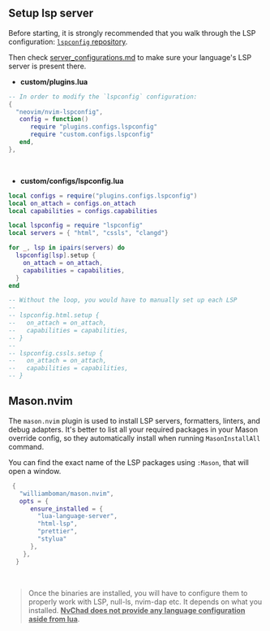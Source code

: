 ## Setup lsp server

Before starting, it is strongly recommended that you walk through the LSP configuration: [`lspconfig` repository](https://github.com/neovim/nvim-lspconfig).

Then check [server_configurations.md](https://github.com/neovim/nvim-lspconfig/blob/master/doc/server_configurations.md) to make sure your language's LSP server is present there. 

- **custom/plugins.lua**

```lua
-- In order to modify the `lspconfig` configuration:
{
  "neovim/nvim-lspconfig",
   config = function()
      require "plugins.configs.lspconfig"
      require "custom.configs.lspconfig"
   end,
},
```

<br />

- **custom/configs/lspconfig.lua**

```lua
local configs = require("plugins.configs.lspconfig")
local on_attach = configs.on_attach
local capabilities = configs.capabilities

local lspconfig = require "lspconfig"
local servers = { "html", "cssls", "clangd"}

for _, lsp in ipairs(servers) do
  lspconfig[lsp].setup {
    on_attach = on_attach,
    capabilities = capabilities,
  }
end

-- Without the loop, you would have to manually set up each LSP 
-- 
-- lspconfig.html.setup {
--   on_attach = on_attach,
--   capabilities = capabilities,
-- }
--
-- lspconfig.cssls.setup {
--   on_attach = on_attach,
--   capabilities = capabilities,
-- }
```
## Mason.nvim

The `mason.nvim` plugin is used to install LSP servers, formatters, linters, and debug adapters. It's better to list all your required packages in your Mason override config, so they automatically install when running `MasonInstallAll` command.

You can find the exact name of the LSP packages using `:Mason`, that will open a window.

```lua
 {
   "williamboman/mason.nvim",
   opts = {
      ensure_installed = {
        "lua-language-server",
        "html-lsp",
        "prettier",
        "stylua"
      },
    },
  }
```

<br />

> Once the binaries are installed, you will have to configure them to properly work with LSP, null-ls, nvim-dap etc. It depends on what you installed. <u>**NvChad does not provide any language configuration aside from lua**</u>.
